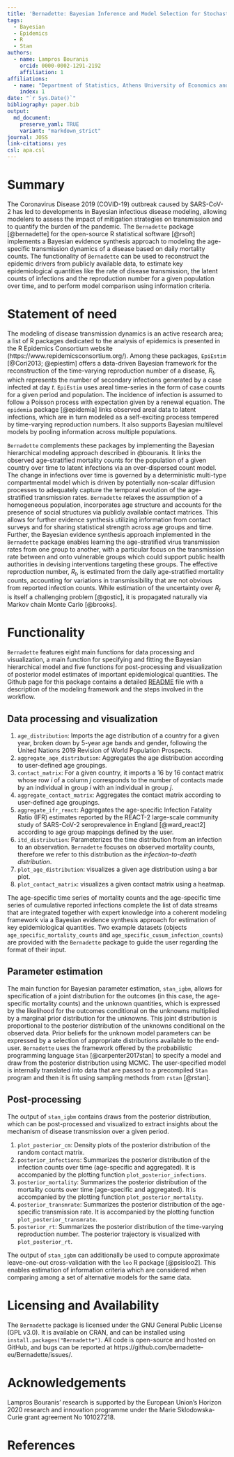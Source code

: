 ```yaml
---
title: 'Bernadette: Bayesian Inference and Model Selection for Stochastic Epidemics in R'
tags:
  - Bayesian
  - Epidemics
  - R
  - Stan
authors:
  - name: Lampros Bouranis
    orcid: 0000-0002-1291-2192
    affiliation: 1
affiliations:
  - name: "Department of Statistics, Athens University of Economics and Business, Athens, Greece"
    index: 1
date: "`r Sys.Date()`"
bibliography: paper.bib
output:
  md_document:
    preserve_yaml: TRUE
    variant: "markdown_strict"
journal: JOSS
link-citations: yes
csl: apa.csl
---
```


# Summary

The Coronavirus Disease 2019 (COVID-19) outbreak caused by SARS-CoV-2 has led to developments in Bayesian infectious disease modeling, allowing modelers to assess the impact of mitigation strategies on transmission and to quantify the burden of the pandemic. 
The `Bernadette` package [@bernadette] for the open-source R statistical software [@rsoft] implements a Bayesian evidence synthesis approach to modeling the age-specific transmission dynamics of a disease based on daily mortality counts. 
The functionality of `Bernadette` can be used to reconstruct the epidemic drivers from publicly available data, to estimate key epidemiological quantities like the rate of disease transmission, the latent counts of infections and the reproduction number for a given population over time, and to perform model comparison using information criteria.
 
# Statement of need

The modeling of disease transmission dynamics is an active research area; a list of R packages dedicated to the analysis of epidemics is presented in the R Epidemics Consortium website (https://www.repidemicsconsortium.org/). 
Among these packages, `EpiEstim` [@Cori2013; @epiestim] offers a data-driven Bayesian framework for the reconstruction of the time-varying reproduction number of a disease, $R_t$, which represents the number of secondary infections generated by a case infected at day $t$. `EpiEstim` uses areal time-series in the form of case counts for a given period and population. 
The incidence of infection is assumed to follow a Poisson process with expectation given by a renewal equation.
The `epidemia` package [@epidemia] links observed areal data to latent infections, which are in turn modeled as a self-exciting process tempered by time-varying reproduction numbers. 
It also supports Bayesian multilevel models by pooling information across multiple populations.

`Bernadette` complements these packages by implementing the Bayesian hierarchical modeling approach described in @bouranis. It links the observed age-stratified mortality counts for the population of a given country over time to latent infections via an over-dispersed count model.
The change in infections over time is governed by a deterministic multi-type compartmental model which is driven by potentially non-scalar diffusion processes to adequately capture the temporal evolution of the age-stratified transmission rates. 
`Bernadette` relaxes the assumption of a homogeneous population, incorporates age structure and accounts for the presence of social structures via publicly available contact matrices. 
This allows for further evidence synthesis utilizing information from contact surveys and for sharing statistical strength across age groups and time.
Further, the Bayesian evidence synthesis approach implemented in the `Bernadette` package enables learning the age-stratified virus transmission rates from one group to another, with a particular focus on the transmission rate between and onto vulnerable groups which could support public health authorities in devising interventions targeting these groups.
The effective reproduction number, $R_t$, is estimated from the daily age-stratified mortality counts, accounting for variations in transmissibility that are not obvious from reported infection counts. While estimation of the uncertainty over $R_t$ is itself a challenging problem [@gostic], it is propagated naturally via Markov chain Monte Carlo [@brooks].

# Functionality

`Bernadette` features eight main functions for data processing and visualization, a main function for specifying and fitting the Bayesian hierarchical model and five functions for post-processing and visualization of posterior model estimates of important epidemiological quantities. 
The Github page for this package contains a detailed [README](https://github.com/bernadette-eu/Bernadette/blob/master/README.md) file with a description of the modeling framework and the steps involved in the workflow.

## Data processing and visualization

1. `age_distribution`: Imports the age distribution of a country for a given year, broken down by 5-year age bands and gender, following the United Nations 2019 Revision of World Population Prospects.
2. `aggregate_age_distribution`: Aggregates the age distribution according to user-defined age groupings.
3. `contact_matrix`: For a given country, it imports a 16 by 16 contact matrix whose row $i$ of a column $j$ corresponds to the number of contacts made by an individual in group $i$ with an individual in group $j$.
4. `aggregate_contact_matrix`: Aggregates the contact matrix according to user-defined age groupings.
5. `aggregate_ifr_react`: Aggregates the age-specific Infection Fatality Ratio (IFR) estimates reported by the REACT-2 large-scale community study of SARS-CoV-2 seroprevalence in England [@ward_react2] according to age group mappings defined by the user.
6. `itd_distribution`: Parameterizes the time distribution from an infection to an observation. `Bernadette` focuses on observed mortality counts, therefore we refer to this distribution as the _infection-to-death distribution_.
7. `plot_age_distribution`: visualizes a given age distribution using a bar plot.
8. `plot_contact_matrix`: visualizes a given contact matrix using a heatmap.

The age-specific time series of mortality counts and the age-specific time series of cumulative reported infections complete the list of data streams that are integrated together with expert knowledge into a coherent modeling framework via a Bayesian evidence synthesis approach for estimation of key epidemiological quantities. 
Two example datasets (objects `age_specific_mortality_counts` and `age_specific_cusum_infection_counts`) are provided with the `Bernadette` package to guide the user regarding the format of their input. 

## Parameter estimation

The main function for Bayesian parameter estimation, `stan_igbm`, allows for specification of a joint distribution for the outcomes (in this case, the age-specific mortality counts) and the unknown quantities, which is expressed by the likelihood for the outcomes conditional on the unknowns multiplied by a marginal prior distribution for the unknowns. 
This joint distribution is proportional to the posterior distribution of the unknowns conditional on the observed data.
Prior beliefs for the unknown model parameters can be expressed by a selection of appropriate distributions available to the end-user.
`Bernadette` uses the framework offered by the probabilistic programming language `Stan` [@carpenter2017stan] to specify a model and draw from the posterior distribution using MCMC.
The user-specified model is internally translated into data that are passed to a precompiled `Stan` program and then it is fit using sampling methods from `rstan` [@rstan].

## Post-processing

The output of `stan_igbm` contains draws from the posterior distribution, which can be post-processed and visualized to extract insights about the mechanism of disease transmission over a given period.

1. `plot_posterior_cm`: Density plots of the posterior distribution of the random contact matrix.
2. `posterior_infections`: Summarizes the posterior distribution of the infection counts over time (age-specific and aggregated). It is accompanied by the plotting function `plot_posterior_infections`.
3. `posterior_mortality`: Summarizes the posterior distribution of the mortality counts over time (age-specific and aggregated). It is accompanied by the plotting function `plot_posterior_mortality`.
4. `posterior_transmrate`: Summarizes the posterior distribution of the age-specific transmission rate. It is accompanied by the plotting function `plot_posterior_transmrate`.
5. `posterior_rt`: Summarizes the posterior distribution of the time-varying reproduction number. The posterior trajectory is visualized with `plot_posterior_rt`.

The output of `stan_igbm` can additionally be used to compute approximate leave-one-out cross-validation with the `loo` R package [@psisloo2]. This enables estimation of information criteria which are considered when comparing among a set of alternative models for the same data.

# Licensing and Availability

The `Bernadette` package is licensed under the GNU General Public License (GPL v3.0). It is available on CRAN, and can be installed using `install.packages("Bernadette")`. All code is open-source and hosted on GitHub, and bugs can be reported at https://github.com/bernadette-eu/Bernadette/issues/.

# Acknowledgements

Lampros Bouranis’ research is supported by the European Union’s Horizon 2020 research and innovation programme under the Marie Sklodowska-Curie grant agreement No 101027218.

# References
